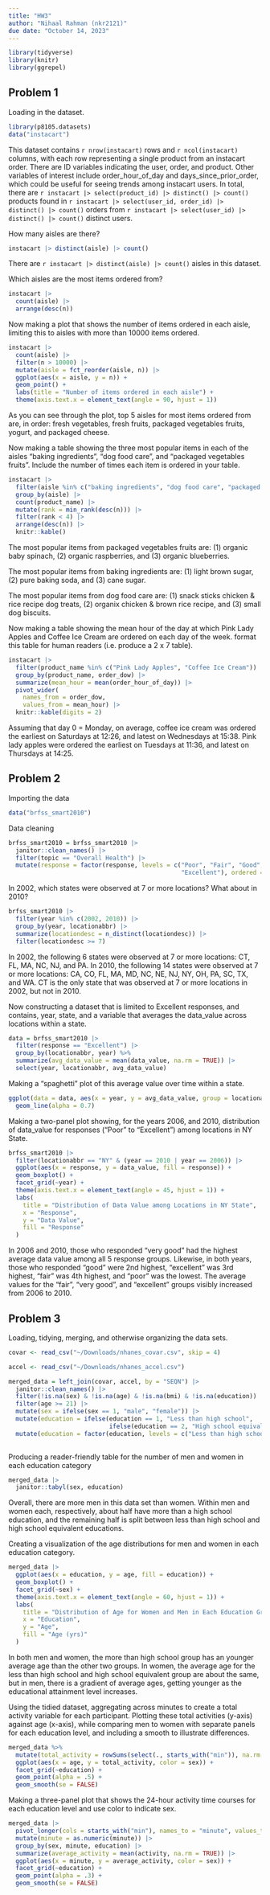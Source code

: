 ```yaml
---
title: "HW3"
author: "Nihaal Rahman (nkr2121)"
due date: "October 14, 2023"
---
```


```r
library(tidyverse)
library(knitr)
library(ggrepel)
```

## Problem 1

Loading in the dataset. 
```r
library(p8105.datasets)
data("instacart")
```

This dataset contains `r nrow(instacart)` rows and `r ncol(instacart)` columns, with each row representing a single product from an instacart order. There are ID variables indicating the user, order, and product. Other 
variables of interest include order_hour_of_day and days_since_prior_order, which could be useful for seeing
trends among instacart users. In total, there are `r instacart |> select(product_id) |> distinct() |> count()` products found in `r instacart |> select(user_id, order_id) |> distinct() |> count()` orders from `r instacart |> select(user_id) |> distinct() |> count()` distinct users.

How many aisles are there? 
```r
instacart |> distinct(aisle) |> count()
```

There are `r instacart |> distinct(aisle) |> count()` aisles in this dataset. 

Which aisles are the most items ordered from?
```r
instacart |> 
  count(aisle) |> 
  arrange(desc(n))
```

Now making a plot that shows the number of items ordered in each aisle, limiting this to aisles with more than 10000 items ordered. 
```r
instacart |> 
  count(aisle) |> 
  filter(n > 10000) |>
  mutate(aisle = fct_reorder(aisle, n)) |> 
  ggplot(aes(x = aisle, y = n)) + 
  geom_point() + 
  labs(title = "Number of items ordered in each aisle") + 
  theme(axis.text.x = element_text(angle = 90, hjust = 1))
```

As you can see through the plot, top 5 aisles for most items ordered from are, in order: fresh vegetables, fresh fruits, packaged vegetables fruits, yogurt, and packaged cheese. 

Now making a table showing the three most popular items in each of the aisles “baking ingredients”, “dog food care”, and “packaged vegetables fruits”. Include the number of times each item is ordered in your table.
```r
instacart |> 
  filter(aisle %in% c("baking ingredients", "dog food care", "packaged vegetables fruits")) |> 
  group_by(aisle) |> 
  count(product_name) |> 
  mutate(rank = min_rank(desc(n))) |> 
  filter(rank < 4) |> 
  arrange(desc(n)) |>
  knitr::kable()
```

The most popular items from packaged vegetables fruits are: (1) organic baby spinach,
(2) organic raspberries, and (3) organic blueberries. 

The most popular items from baking ingredients are: (1) light brown sugar, (2) pure baking soda, and (3) cane sugar. 

The most popular items from dog food care are: (1) snack sticks chicken & rice recipe dog treats, (2) organix chicken & brown rice recipe, and (3) small dog biscuits. 

Now making a table showing the mean hour of the day at which Pink Lady Apples and Coffee Ice Cream are ordered on each day of the week.
format this table for human readers (i.e. produce a 2 x 7 table).
```r
instacart |>
  filter(product_name %in% c("Pink Lady Apples", "Coffee Ice Cream")) |>
  group_by(product_name, order_dow) |>
  summarize(mean_hour = mean(order_hour_of_day)) |> 
  pivot_wider(
    names_from = order_dow,
    values_from = mean_hour) |> 
  knitr::kable(digits = 2)
```

Assuming that day 0 = Monday, on average, coffee ice cream was ordered the earliest on Saturdays at 12:26, and latest on Wednesdays at 15:38. Pink lady apples were ordered the earliest on Tuesdays at 11:36, and latest on Thursdays at 14:25. 

## Problem 2

Importing the data
```r
data("brfss_smart2010")
```

Data cleaning
```r
brfss_smart2010 = brfss_smart2010 |> 
  janitor::clean_names() |> 
  filter(topic == "Overall Health") |> 
  mutate(response = factor(response, levels = c("Poor", "Fair", "Good", "Very good", 
                                                "Excellent"), ordered = TRUE)) 
```

In 2002, which states were observed at 7 or more locations? What about in 2010?
```r
brfss_smart2010 |> 
  filter(year %in% c(2002, 2010)) |> 
  group_by(year, locationabbr) |> 
  summarize(locationdesc = n_distinct(locationdesc)) |> 
  filter(locationdesc >= 7)
```

In 2002, the following 6 states were observed at 7 or more locations: CT, FL, MA, NC, NJ, and PA. In 2010, the following 14 states were observed at 7 or more locations: CA, CO, FL, MA, MD, NC, NE, NJ, NY, OH, PA, SC, TX, and WA. CT is the only state that was observed at 7 or more locations in 2002, but not in 2010. 

Now constructing a dataset that is limited to Excellent responses, and contains, year, state, and a variable that averages the data_value across locations within a state. 
```r
data = brfss_smart2010 |> 
  filter(response == "Excellent") |> 
  group_by(locationabbr, year) %>%
  summarize(avg_data_value = mean(data_value, na.rm = TRUE)) |> 
  select(year, locationabbr, avg_data_value)
```

Making a “spaghetti” plot of this average value over time within a state.
```r
ggplot(data = data, aes(x = year, y = avg_data_value, group = locationabbr)) +
  geom_line(alpha = 0.7) 
```

Making a two-panel plot showing, for the years 2006, and 2010, distribution of data_value for responses (“Poor” to “Excellent”) among locations in NY State.
```r
brfss_smart2010 |> 
  filter(locationabbr == "NY" & (year == 2010 | year == 2006)) |> 
  ggplot(aes(x = response, y = data_value, fill = response)) +
  geom_boxplot() +
  facet_grid(~year) +
  theme(axis.text.x = element_text(angle = 45, hjust = 1)) +
  labs(
    title = "Distribution of Data Value among Locations in NY State",
    x = "Response",
    y = "Data Value",
    fill = "Response"
  )
```

In 2006 and 2010, those who responded "very good" had the highest average data value among all 5 response groups. Likewise, in both years, those who responded "good" were 2nd highest, "excellent" was 3rd highest, "fair" was 4th highest, and "poor" was the lowest. The average values for the "fair", "very good", and "excellent" groups visibly increased from 2006 to 2010. 

## Problem 3

Loading, tidying, merging, and otherwise organizing the data sets.
```r
covar <- read_csv("~/Downloads/nhanes_covar.csv", skip = 4)

accel <- read_csv("~/Downloads/nhanes_accel.csv")

merged_data = left_join(covar, accel, by = "SEQN") |>
  janitor::clean_names() |> 
  filter(!is.na(sex) & !is.na(age) & !is.na(bmi) & !is.na(education)) |> 
  filter(age >= 21) |> 
  mutate(sex = ifelse(sex == 1, "male", "female")) |> 
  mutate(education = ifelse(education == 1, "Less than high school", 
                            ifelse(education == 2, "High school equivalent", "More than high school"))) |> 
  mutate(education = factor(education, levels = c("Less than high school", "High school equivalent", "More than high school")))
   
```

Producing a reader-friendly table for the number of men and women in each education category
```r
merged_data |> 
  janitor::tabyl(sex, education)
```

Overall, there are more men in this data set than women. Within men and women each, respectively, about half have more than a high school education, and the remaining half is split between less than high school and high school equivalent educations. 

Creating a visualization of the age distributions for men and women in each education category.
```r
merged_data |> 
  ggplot(aes(x = education, y = age, fill = education)) +
  geom_boxplot() +
  facet_grid(~sex) +
  theme(axis.text.x = element_text(angle = 60, hjust = 1)) +
  labs(
    title = "Distribution of Age for Women and Men in Each Education Group",
    x = "Education",
    y = "Age",
    fill = "Age (yrs)"
  )
```

In both men and women, the more than high school group has an younger average age than the other two groups. In women, the average age for the less than high school and high school equivalent group are about the same, but in men, there is a gradient of average ages, getting younger as the educational attainment level increases. 

Using the tidied dataset, aggregating across minutes to create a total activity variable for each participant. Plotting these total activities (y-axis) against age (x-axis), while comparing men to women with separate panels for each education level, and including a smooth to illustrate differences.
```r
merged_data %>% 
  mutate(total_activity = rowSums(select(., starts_with("min")), na.rm = TRUE)) |> 
  ggplot(aes(x = age, y = total_activity, color = sex)) +
  facet_grid(~education) +
  geom_point(alpha = .5) +
  geom_smooth(se = FALSE)
```

Making a three-panel plot that shows the 24-hour activity time courses for each education level and use color to indicate sex. 
```r
merged_data |> 
  pivot_longer(cols = starts_with("min"), names_to = "minute", values_to = "activity") |>   mutate(minute = str_remove(minute, "min")) |> 
  mutate(minute = as.numeric(minute)) |> 
  group_by(sex, minute, education) |> 
  summarize(average_activity = mean(activity, na.rm = TRUE)) |>
  ggplot(aes(x = minute, y = average_activity, color = sex)) +
  facet_grid(~education) +
  geom_point(alpha = .3) +
  geom_smooth(se = FALSE)
```



